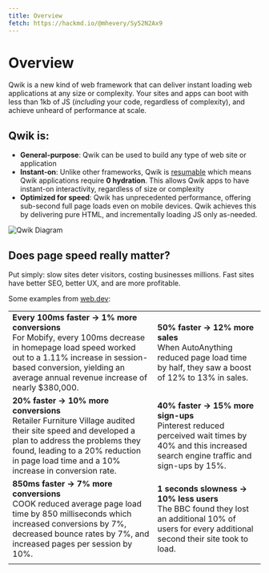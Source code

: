 ```yaml
---
title: Overview
fetch: https://hackmd.io/@mhevery/Sy52N2Ax9
---
```


# Overview

Qwik is a new kind of web framework that can deliver instant loading web applications at any size or complexity. Your sites and apps can boot with less than 1kb of JS (_including_ your code, regardless of complexity), and achieve unheard of performance at scale.

## Qwik is:

- **General-purpose**: Qwik can be used to build any type of web site or application
- **Instant-on**: Unlike other frameworks, Qwik is [resumable](./concepts/resumable.mdx) which means Qwik applications require **0 hydration**. This allows Qwik apps to have instant-on interactivity, regardless of size or complexity
- **Optimized for speed**: Qwik has unprecedented performance, offering sub-second full page loads even on mobile devices. Qwik achieves this by delivering pure HTML, and incrementally loading JS only as-needed.

<img
  alt="Qwik Diagram"
  src="https://cdn.builder.io/api/v1/image/assets%2FYJIGb4i01jvw0SRdL5Bt%2Fd33c7a95e98144f682ab67dd27d1f957?format=webp&width=2000"
/>

## Does page speed really matter?

Put simply: slow sites deter visitors, costing businesses millions. Fast sites have better SEO, better UX, and are more profitable.

Some examples from [web.dev](https://web.dev):

|                                                                                                                                                                                                                                               |                                                                                                                                                        |
| --------------------------------------------------------------------------------------------------------------------------------------------------------------------------------------------------------------------------------------------- | ------------------------------------------------------------------------------------------------------------------------------------------------------ |
| **Every 100ms faster → 1% more conversions** <br /> For Mobify, every 100ms decrease in homepage load speed worked out to a 1.11% increase in session-based conversion, yielding an average annual revenue increase of nearly $380,000.       | **50% faster → 12% more sales** <br /> When AutoAnything reduced page load time by half, they saw a boost of 12% to 13% in sales.                      |
| **20% faster → 10% more conversions** <br /> Retailer Furniture Village audited their site speed and developed a plan to address the problems they found, leading to a 20% reduction in page load time and a 10% increase in conversion rate. | **40% faster → 15% more sign-ups** <br /> Pinterest reduced perceived wait times by 40% and this increased search engine traffic and sign-ups by 15%.  |
| **850ms faster → 7% more conversions** <br /> COOK reduced average page load time by 850 milliseconds which increased conversions by 7%, decreased bounce rates by 7%, and increased pages per session by 10%.                                | **1 seconds slowness → 10% less users** <br /> The BBC found they lost an additional 10% of users for every additional second their site took to load. |
|                                                                                                                                                                                                                                               |                                                                                                                                                        |
